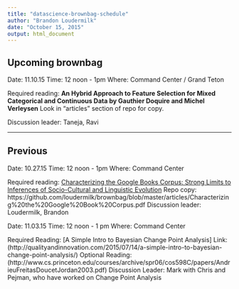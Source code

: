 ```yaml
---
title: "datascience-brownbag-schedule"
author: "Brandon Loudermilk"
date: "October 15, 2015"
output: html_document
---
```


## Upcoming brownbag 

Date: 11.10.15
Time: 12 noon - 1pm
Where: Command Center / Grand Teton

Required reading: **An Hybrid Approach to Feature Selection for Mixed Categorical and Continuous Data 
                  by Gauthier Doquire and Michel Verleysen** Look in "articles" section of repo for copy.
                  
Discussion leader: Taneja, Ravi

----------

## Previous
Date: 10.27.15
Time: 12 noon - 1pm
Where: Command Center

Required reading: [Characterizing the Google Books Corpus: Strong Limits to Inferences of Socio-Cultural and Linguistic Evolution](http://www.plosone.org/article/Authors/info:doi/10.1371/journal.pone.0137041)
Repo copy: https://github.com/loudermilk/brownbag/blob/master/articles/Characterizing%20the%20Google%20Book%20Corpus.pdf
Discussion leader: Loudermilk, Brandon


Date: 11.03.15
Time: 12 noon - 1 pm
Where: Command Center

Required Reading: [A Simple Intro to Bayesian Change Point Analysis]
Link: (http://qualityandinnovation.com/2015/07/14/a-simple-intro-to-bayesian-change-point-analysis/)
Optional Reading: (http://www.cs.princeton.edu/courses/archive/spr06/cos598C/papers/AndrieuFreitasDoucetJordan2003.pdf)
Discussion Leader: Mark with Chris and Pejman, who have worked on Change Point Analysis



